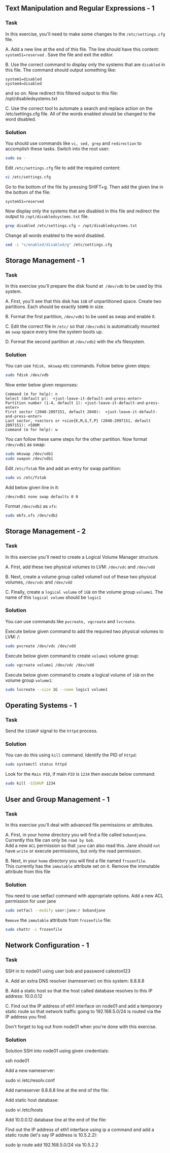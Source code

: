 
## Text Manipulation and Regular Expressions - 1
### Task 
In this exercise, you'll need to make some changes to the `/etc/settings.cfg` file.

A. Add a new line at the end of this file. The line should have this content: `system51=reserved` . Save the file and exit the editor.


B. Use the correct command to display only the systems that are `disabled` in this file. The command should output something like:
```
system1=disabled
system4=disabled
```
and so on.
Now redirect this filtered output to this file: /opt/disabledsystems.txt

C. Use the correct tool to automate a search and replace action on the /etc/settings.cfg file. All of the words enabled should be changed to the word disabled.


### Solution
You should use commands like `vi, sed, grep` and `redirection` to accomplish these tasks.
Switch into the root user:
```bash
sudo su - 
```

Edit `/etc/settings.cfg` file to add the required content:

```bash
vi /etc/settings.cfg
```

Go to the bottom of the file by pressing SHIFT+g. Then add the given line in the bottom of the file:
```
system51=reserved
```

Now display only the systems that are disabled in this file and redirect the output to `/opt/disabledsystems.txt` file.
```bash
grep disabled /etc/settings.cfg > /opt/disabledsystems.txt
```
Change all words enabled to the word disabled.
```bash
sed -i "s/enabled/disabled/g" /etc/settings.cfg
```

## Storage Management - 1

### Task
In this exercise you'll prepare the disk found at` /dev/vdb` to be used by this system.

A. First, you'll see that this disk has `1GB` of unpartitioned space. 
Create two partitions. Each should be exactly `500MB` in size.


B. Format the first partition, `/dev/vdb1` to be used as swap and enable it.


C. Edit the correct file in `/etc/` so that `/dev/vdb1` is automatically mounted as `swap` space every time the system boots up.


D. Format the second partition at `/dev/vdb2` with the xfs filesystem.

### Solution
You can use `fdisk, mkswap` etc commands.
Follow below given steps:
```bash
sudo fdisk /dev/vdb
```
Now enter below given responses:
```
Command (m for help): n
Select (default p):  <just-leave-it-default-and-press-enter>
Partition number (1-4, default 1): <just-leave-it-default-and-press-enter>
First sector (2048-2097151, default 2048):  <just-leave-it-default-and-press-enter>
Last sector, +sectors or +size{K,M,G,T,P} (2048-2097151, default 2097151): +500M
Command (m for help): w
```

You can follow these same steps for the other partition.
Now format `/dev/vdb1` as swap:

```bash
sudo mkswap /dev/vdb1
sudo swapon /dev/vdb1
```

Edit `/etc/fstab` file and add an entry for swap partition:
```bash
sudo vi /etc/fstab
```

Add below given line in it:
```
/dev/vdb1 none swap defaults 0 0
```


Format `/dev/vdb2` as `xfs`:
```bash
sudo mkfs.xfs /dev/vdb2
```

## Storage Management - 2

### Task
In this exercise you'll need to create a Logical Volume Manager structure.

A. First, add these two physical volumes to LVM: `/dev/vdc` and `/dev/vdd`

B. Next, create a volume group called volume1 out of these two physical volumes, `/dev/vdc` and `/dev/vdd`

C. Finally, create a `logical volume` of `1GB` on the volume group `volume1`. The name of this `logical volume` should be `logic1`

### Solution
You can use commands like `pvcreate, vgcreate` and `lvcreate`.

Execute below given command to add the required two physical volumes to LVM: /:
```bash
sudo pvcreate /dev/vdc /dev/vdd
```
Execute below given command to create `volume1` volume group:

```bash
sudo vgcreate volume1 /dev/vdc /dev/vdd
```


Execute below given command to create a logical volume of `1GB` on the volume group `volume1`:
```bash
sudo lvcreate --size 1G --name logic1 volume1
```

## Operating Systems - 1

### Task
Send the `SIGHUP` signal to the `httpd` process.

### Solution
You can do this using `kill` command.
Identify the PID of `httpd`:
```bash
sudo systemctl status httpd
```

Look for the `Main PID`, if main `PID` is `1234` then execute below command:
```bash
sudo kill -SIGHUP 1234
```

## User and Group Management - 1

### Task
In this exercise you'll deal with advanced file permissions or attributes.

A. First, in your home directory you will find a file called `bobandjane`. Currently this file can only be `read by bob`.  
Add a new `ACL` permission so that `jane` can also read this. Jane should `not` have `write` or execute permissions, but only the read permission.

B. Next, in your `home` directory you will find a file named `frozenfile`.   
This currently has the `immutable` attribute set on it. Remove the immutable attribute from this file

### Solution
You need to use setfacl command with appropriate options.
Add a new ACL permission for user jane
```bash
sudo setfacl --modify user:jane:r bobandjane
```

`Remove` the `immutable` attribute from `frozenfile` file:
```bash
sudo chattr -i frozenfile
```

## Network Configuration - 1

### Task
SSH in to node01 using user bob and password caleston123

A. Add an extra DNS resolver (nameserver) on this system: 8.8.8.8


B. Add a static host so that the host called database resolves to this IP address: 10.0.0.12


C. Find out the IP address of eth1 interface on node01 and add a temporary static route so that network traffic going to 192.168.5.0/24 is routed via the IP address you find.


Don't forget to log out from node01 when you're done with this exercise.
### Solution
Solution
SSH into node01 using given credentials:


ssh node01



Add a new nameserver:


sudo vi /etc/resolv.conf



Add nameserver 8.8.8.8 line at the end of the file:


Add static host database:


sudo vi /etc/hosts



Add 10.0.0.12 database line at the end of the file:


Find out the IP address of eth1 interface using ip a command and add a static route (let's say IP address is 10.5.2.2):


sudo ip route add 192.168.5.0/24 via 10.5.2.2
